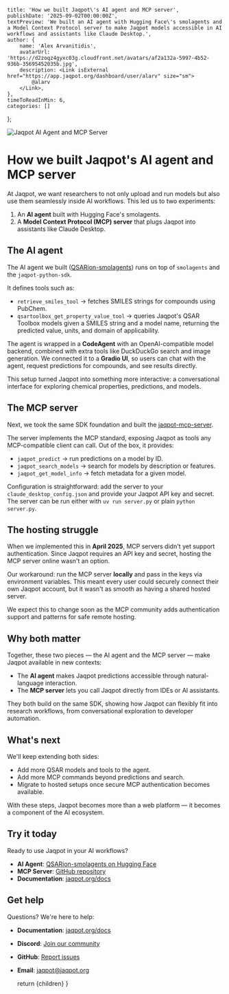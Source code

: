
    title: 'How we built Jaqpot\'s AI agent and MCP server',
    publishDate: '2025-09-02T00:00:00Z',
    textPreview: 'We built an AI agent with Hugging Face\'s smolagents and a Model Context Protocol server to make Jaqpot models accessible in AI workflows and assistants like Claude Desktop.',
    author: {
        name: 'Alex Arvanitidis',
        avatarUrl: 'https://d2zoqz4gyxc03g.cloudfront.net/avatars/af2a132a-5997-4b52-936b-35695452035b.jpg',
        description: <Link isExternal href="https://app.jaqpot.org/dashboard/user/alarv" size="sm">
            @alarv
        </Link>,
    },
    timeToReadInMin: 6,
    categories: []
};

![Jaqpot AI Agent and MCP Server](/how-we-built-jaqpot-ai-agent-and-mcp-server.png)

# How we built Jaqpot's AI agent and MCP server  

At Jaqpot, we want researchers to not only upload and run models but also use them seamlessly inside AI workflows. This led us to two experiments:  
1. An **AI agent** built with Hugging Face's smolagents.  
2. A **Model Context Protocol (MCP) server** that plugs Jaqpot into assistants like Claude Desktop.  

## The AI agent  

The AI agent we built ([QSARion-smolagents](https://huggingface.co/spaces/alarv/QSARion-smolagents)) runs on top of `smolagents` and the `jaqpot-python-sdk`.  

It defines tools such as:  
- `retrieve_smiles_tool` → fetches SMILES strings for compounds using PubChem.  
- `qsartoolbox_get_property_value_tool` → queries Jaqpot's QSAR Toolbox models given a SMILES string and a model name, returning the predicted value, units, and domain of applicability.  

The agent is wrapped in a **CodeAgent** with an OpenAI-compatible model backend, combined with extra tools like DuckDuckGo search and image generation. We connected it to a **Gradio UI**, so users can chat with the agent, request predictions for compounds, and see results directly.  

This setup turned Jaqpot into something more interactive: a conversational interface for exploring chemical properties, predictions, and models.  

## The MCP server  

Next, we took the same SDK foundation and built the [jaqpot-mcp-server](https://github.com/ntua-unit-of-control-and-informatics/jaqpot-mcp-server).  

The server implements the MCP standard, exposing Jaqpot as tools any MCP-compatible client can call. Out of the box, it provides:  
- `jaqpot_predict` → run predictions on a model by ID.  
- `jaqpot_search_models` → search for models by description or features.  
- `jaqpot_get_model_info` → fetch metadata for a given model.  

Configuration is straightforward: add the server to your `claude_desktop_config.json` and provide your Jaqpot API key and secret. The server can be run either with `uv run server.py` or plain `python server.py`.  

## The hosting struggle  

When we implemented this in **April 2025**, MCP servers didn't yet support authentication. Since Jaqpot requires an API key and secret, hosting the MCP server online wasn't an option.  

Our workaround: run the MCP server **locally** and pass in the keys via environment variables. This meant every user could securely connect their own Jaqpot account, but it wasn't as smooth as having a shared hosted server.  

We expect this to change soon as the MCP community adds authentication support and patterns for safe remote hosting.  

## Why both matter  

Together, these two pieces — the AI agent and the MCP server — make Jaqpot available in new contexts:  
- The **AI agent** makes Jaqpot predictions accessible through natural-language interaction.  
- The **MCP server** lets you call Jaqpot directly from IDEs or AI assistants.  

They both build on the same SDK, showing how Jaqpot can flexibly fit into research workflows, from conversational exploration to developer automation.  

## What's next  

We'll keep extending both sides:  
- Add more QSAR models and tools to the agent.  
- Add more MCP commands beyond predictions and search.  
- Migrate to hosted setups once secure MCP authentication becomes available.  

With these steps, Jaqpot becomes more than a web platform — it becomes a component of the AI ecosystem.  

## Try it today

Ready to use Jaqpot in your AI workflows?

- **AI Agent**: [QSARion-smolagents on Hugging Face](https://huggingface.co/spaces/alarv/QSARion-smolagents)
- **MCP Server**: [GitHub repository](https://github.com/ntua-unit-of-control-and-informatics/jaqpot-mcp-server)
- **Documentation**: [jaqpot.org/docs](https://jaqpot.org/docs)

## Get help

Questions? We're here to help:
- **Documentation**: [jaqpot.org/docs](https://jaqpot.org/docs)
- **Discord**: [Join our community](https://discord.gg/tVpCjYQqSV)
- **GitHub**: [Report issues](https://github.com/ntua-unit-of-control-and-informatics/jaqpot-mcp-server/issues)
- **Email**: [jaqpot@jaqpot.org](mailto:jaqpot@jaqpot.org)

    return <MdxLayout metadata={metadata}>{children}</MdxLayout>
}
